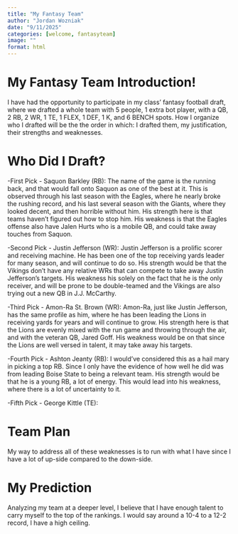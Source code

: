 ```yaml
---
title: "My Fantasy Team"
author: "Jordan Wozniak"
date: "9/11/2025"
categories: [welcome, fantasyteam]
image: ""
format: html
---
```



# My Fantasy Team Introduction! {#sec-myFantasyTeamIntro}

I have had the opportunity to participate in my class' fantasy football draft, where we drafted a whole team with 5 people, 1 extra bot player, with a QB, 2 RB, 2 WR, 1 TE, 1 FLEX, 1 DEF, 1 K, and 6 BENCH spots. How I organize who I drafted will be the the order in which: I drafted them, my justification, their strengths and weaknesses.

# Who Did I Draft? {#sec-whoDraft}

-First Pick - Saquon Barkley (RB): The name of the game is the running back, and that would fall onto Saquon as one of the best at it. This is observed through his last season with the Eagles, where he nearly broke the rushing record, and his last several season with the Giants, where they looked decent, and then horrible without him. His strength here is that teams haven't figured out how to stop him. His weakness is that the Eagles offense also have Jalen Hurts who is a mobile QB, and could take away touches from Saquon.

-Second Pick - Justin Jefferson (WR): Justin Jefferson is a prolific scorer and receiving machine. He has been one of the top receiving yards leader for many season, and will continue to do so. His strength would be that the Vikings don't have any relative WRs that can compete to take away Justin Jefferson's targets. His weakness his solely on the fact that he is the only receiver, and will be prone to be double-teamed and the Vikings are also trying out a new QB in J.J. McCarthy.

-Third Pick - Amon-Ra St. Brown (WR): Amon-Ra, just like Justin Jefferson, has the same profile as him, where he has been leading the Lions in receiving yards for years and will continue to grow. His strength here is that the Lions are evenly mixed with the run game and throwing through the air, and with the veteran QB, Jared Goff. His weakness would be on that since the Lions are well versed in talent, it may take away his targets.

-Fourth Pick - Ashton Jeanty (RB): I would've considered this as a hail mary in picking a top RB. Since I only have the evidence of how well he did was from leading Boise State to being a relevant team. His strength would be that he is a young RB, a lot of energy. This would lead into his weakness, where there is a lot of uncertainty to it.

-Fifth Pick - George Kittle (TE): 


# Team Plan {#sec-teamPlan}

My way to address all of these weaknesses is to run with what I have since I have a lot of up-side compared to the down-side.

# My Prediction {#sec-prediction}

Analyzing my team at a deeper level, I believe that I have enough talent to carry myself to the top of the rankings. I would say around a 10-4 to a 12-2 record, I have a high ceiling.